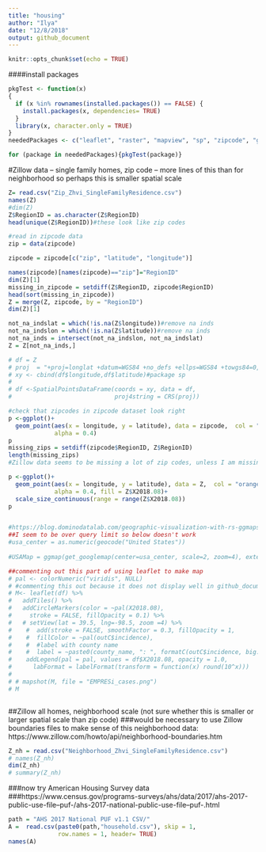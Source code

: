 ```yaml
---
title: "housing"
author: "Ilya"
date: "12/8/2018"
output: github_document
---
```


```r
knitr::opts_chunk$set(echo = TRUE)
```


####install packages
```r
pkgTest <- function(x)
{
  if (x %in% rownames(installed.packages()) == FALSE) {
    install.packages(x, dependencies= TRUE)    
  }
  library(x, character.only = TRUE)
}
neededPackages <- c("leaflet", "raster", "mapview", "sp", "zipcode", "ggmap")

for (package in neededPackages){pkgTest(package)}

```


#Zillow data -- single family homes, zip code -- more lines of this than for neighborhood so perhaps this is smaller spatial scale 
```r
Z= read.csv("Zip_Zhvi_SingleFamilyResidence.csv")
names(Z)
#dim(Z)
Z$RegionID = as.character(Z$RegionID)
head(unique(Z$RegionID))#these look like zip codes

#read in zipcode data
zip = data(zipcode)

zipcode = zipcode[c("zip", "latitude", "longitude")]

names(zipcode)[names(zipcode)=="zip"]="RegionID"
dim(Z)[1]
missing_in_zipcode = setdiff(Z$RegionID, zipcode$RegionID)
head(sort(missing_in_zipcode))
Z = merge(Z, zipcode, by = "RegionID")
dim(Z)[1]

not_na_indslat = which(!is.na(Z$longitude))#remove na inds
not_na_indslon = which(!is.na(Z$latitude))#remove na inds
not_na_inds = intersect(not_na_indslon, not_na_indslat)
Z = Z[not_na_inds,]

# df = Z
# proj  = "+proj=longlat +datum=WGS84 +no_defs +ellps=WGS84 +towgs84=0,0,0"
# xy <- cbind(df$longitude,df$latitude)#package sp
# 
# df <-SpatialPointsDataFrame(coords = xy, data = df, 
#                             proj4string = CRS(proj))

#check that zipcodes in zipcode dataset look right
p <-ggplot()+
  geom_point(aes(x = longitude, y = latitude), data = zipcode,  col = "orange",
             alpha = 0.4)
p
missing_zips = setdiff(zipcode$RegionID, Z$RegionID)
length(missing_zips)
#Zillow data seems to be missing a lot of zip codes, unless I am missing something

p <-ggplot()+
  geom_point(aes(x = longitude, y = latitude), data = Z,  col = "orange",
             alpha = 0.4, fill = Z$X2018.08)+
  scale_size_continuous(range = range(Z$X2018.08))
p


#https://blog.dominodatalab.com/geographic-visualization-with-rs-ggmaps/
##I seem to be over query limit so below doesn't work
#usa_center = as.numeric(geocode("United States"))
 
#USAMap = ggmap(get_googlemap(center=usa_center, scale=2, zoom=4), extent="normal")

##commenting out this part of using leaflet to make map
# pal <- colorNumeric("viridis", NULL)
# #commenting this out because it does not display well in github_document
# M<- leaflet(df) %>%
#   addTiles() %>%
#   addCircleMarkers(color = ~pal(X2018.08),
#     stroke = FALSE, fillOpacity = 0.1) %>%
#   # setView(lat = 39.5, lng=-98.5, zoom =4) %>%
#    #  add(stroke = FALSE, smoothFactor = 0.3, fillOpacity = 1,
#    #  fillColor = ~pal(outC$incidence),
#    #  #label with county name 
#    #  label = ~paste0(county_name, ": ", formatC(outC$incidence, big.mark = ","))) %>%
#    addLegend(pal = pal, values = df$X2018.08, opacity = 1.0,
#      labFormat = labelFormat(transform = function(x) round(10^x)))
# 
# # mapshot(M, file = "EMPRESi_cases.png")
# M



```

##Zillow all homes, neighborhood scale (not sure whether this is smaller or larger spatial scale than zip code)
###would be necessary to use Zillow boundaries files to make sense of this neighborhood data: https://www.zillow.com/howto/api/neighborhood-boundaries.htm
```r

Z_nh = read.csv("Neighborhood_Zhvi_SingleFamilyResidence.csv")
# names(Z_nh)
dim(Z_nh)
# summary(Z_nh)
```

###now try American Housing Survey data
###https://www.census.gov/programs-surveys/ahs/data/2017/ahs-2017-public-use-file--puf-/ahs-2017-national-public-use-file--puf-.html
```r
path = "AHS 2017 National PUF v1.1 CSV/"
A =  read.csv(paste0(path,"household.csv"), skip = 1,
              row.names = 1, header= TRUE)
names(A)
```

